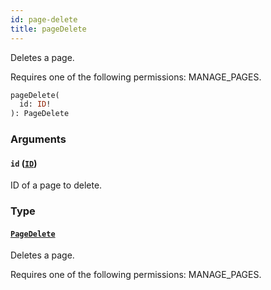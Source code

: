 ```yaml
---
id: page-delete
title: pageDelete
---
```



Deletes a page. 

Requires one of the following permissions: MANAGE_PAGES.

```graphql
pageDelete(
  id: ID!
): PageDelete
```


### Arguments

#### `id` ([`ID`](../../../developer/api-reference/scalars/id))

ID of a page to delete.


### Type

#### [`PageDelete`](../../../developer/api-reference/objects/page-delete) 

Deletes a page. 

Requires one of the following permissions: MANAGE_PAGES.




